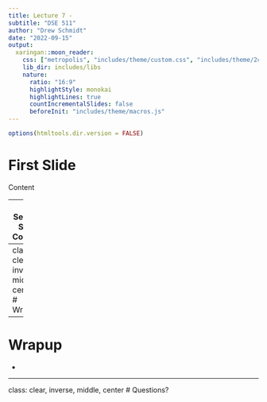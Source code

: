 ```yaml
---
title: Lecture 7 -
subtitle: "DSE 511"
author: "Drew Schmidt"
date: "2022-09-15"
output:
  xaringan::moon_reader:
    css: ["metropolis", "includes/theme/custom.css", "includes/theme/2col.css"]
    lib_dir: includes/libs
    nature:
      ratio: "16:9"
      highlightStyle: monokai
      highlightLines: true
      countIncrementalSlides: false
      beforeInit: "includes/theme/macros.js"
---
```


```r
options(htmltools.dir.version = FALSE)
```

# First Slide
Content

---
# Second Slide
Content



---
class: clear, inverse, middle, center
# Wrapup

---
# Wrapup
* 

---
class: clear, inverse, middle, center
# Questions?
